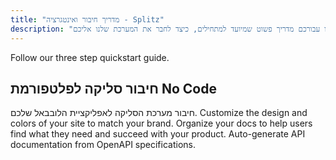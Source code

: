 ```yaml
---
title: "מדריך חיבור ואינטגרציה - Splitz"
description: "שמחים שהצטרפתם למערכת, הכנו עבורכם מדריך פשוט שמיועד למתחילים, כיצד לחבר את המערכת שלנו אליכם"
---
```


<Card title="Start here" icon="rocket" horizontal href="/quickstart">
  Follow our three step quickstart guide.
</Card>

## חיבור סליקה לפלטפורמת No Code

<Columns cols={2}>
  <Card title="Lovable" href="/development" img="lovable-icon-bg-light.png">
    חיבור מערכת הסליקה לאפליקציית הלובבאל שלכם.
  </Card>
  <Card title="Customize your site" icon="palette" href="/essentials/settings">
    Customize the design and colors of your site to match your brand.
  </Card>
  <Card title="Set up navigation" icon="map" href="/essentials/navigation">
    Organize your docs to help users find what they need and succeed with your product.
  </Card>
  <Card title="API documentation" icon="terminal" href="/api-reference/introduction">
    Auto-generate API documentation from OpenAPI specifications.
  </Card>
</Columns>